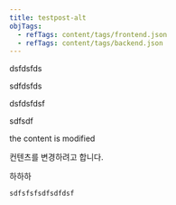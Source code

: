 ```yaml
---
title: testpost-alt
objTags:
  - refTags: content/tags/frontend.json
  - refTags: content/tags/backend.json
---
```


dsfdsfds

sdfdsfds

<PageSection heading="sdfsdf" content="sdfdsfdsfdsfdsf" />

dsfdsfdsf

sdfsdf

the content is modified

컨텐츠를 변경하려고 합니다.

하하하

```javascript
sdfsfsfsdfsdfdsf
```

